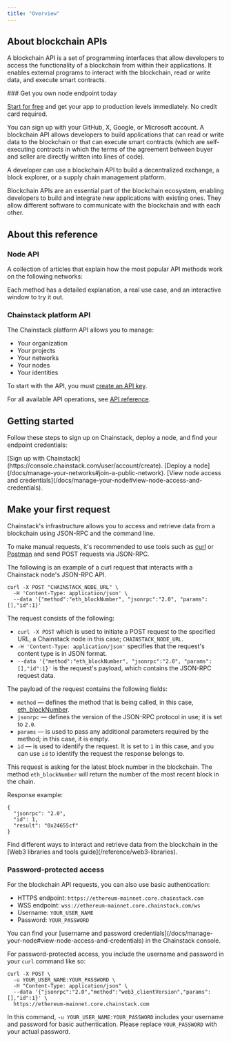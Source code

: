 ```yaml
---
title: "Overview"
---
```


## About blockchain APIs
A blockchain API is a set of programming interfaces that allow developers to access the functionality of a blockchain from within their applications. It enables external programs to interact with the blockchain, read or write data, and execute smart contracts.

<Check>
### Get you own node endpoint today

[Start for free](https://console.chainstack.com/) and get your app to production levels immediately. No credit card required.

You can sign up with your GitHub, X, Google, or Microsoft account.
</Check>
A blockchain API allows developers to build applications that can read or write data to the blockchain or that can execute smart contracts (which are self-executing contracts in which the terms of the agreement between buyer and seller are directly written into lines of code).

<Info>
 A developer can use a blockchain API to build a decentralized exchange, a block explorer, or a supply chain management platform.
</Info>

Blockchain APIs are an essential part of the blockchain ecosystem, enabling developers to build and integrate new applications with existing ones. They allow different software to communicate with the blockchain and with each other.

## About this reference
### Node API
A collection of articles that explain how the most popular API methods work on the following networks:

<CardGroup cols={3}>
  <Card title="Ethereum" icon="ethereum" iconType="solid" href="/reference/ethereum-getting-started" horizontal/>
  <Card title="Ethereum Beacon Chain" icon="signal" iconType="solid" href="/reference/beacon-chain" horizontal/>
  <Card title="Polygon" icon="layer-group" iconType="solid" href="/reference/polygon-getting-started" horizontal/>
  <Card title="BNB Chain" icon="coins" iconType="solid" href="/reference/getting-started-bnb-chain" horizontal/>
  <Card title="Base" icon="layer-group" iconType="solid" href="/reference/base-api-reference" horizontal/>
  <Card title="Avalanche" icon="snowflake" iconType="solid" href="/reference/avalanche-getting-started" horizontal/>
  <Card title="Arbitrum" icon="layer-group" iconType="solid" href="/reference/arbitrum-getting-started" horizontal/>
  <Card title="zkSync Era" icon="layer-group" iconType="solid" href="/reference/getting-started-zksync" horizontal/>
  <Card title="Polygon zkEVM" icon="layer-group" iconType="solid" href="/reference/zkevm-getting-started" horizontal/>
  <Card title="Optimism" icon="layer-group" iconType="solid" href="/reference/optimism-api-reference" horizontal/>
  <Card title="Aurora" icon="sun" iconType="solid" href="/reference/getting-started-aurora" horizontal/>
  <Card title="Solana" icon="bolt" iconType="solid" href="/reference/solana-getting-started" horizontal/>
  <Card title="Ronin" icon="gamepad" iconType="solid" href="/reference/getting-started-ronin" horizontal/>
  <Card title="Gnosis Chain" icon="shield" iconType="solid" href="/reference/gnosis-getting-started" horizontal/>
  <Card title="Cronos" icon="coins" iconType="solid" href="/reference/getting-started-cronos" horizontal/>
  <Card title="Fantom" icon="bolt" iconType="solid" href="/reference/getting-started-fantom" horizontal/>
  <Card title="Bitcoin" icon="bitcoin" iconType="solid" href="/reference/bitcoin-api-reference" horizontal/>
  <Card title="Starknet" icon="layer-group" iconType="solid" href="/reference/getting-started-starknet" horizontal/>
</CardGroup>

Each method has a detailed explanation, a real use case, and an interactive window to try it out.

### Chainstack platform API
The Chainstack platform API allows you to manage:

- Your organization
- Your projects
- Your networks
- Your nodes
- Your identities

To start with the API, you must [create an API key](/reference/platform-api-getting-started#create-api-key).

For all available API operations, see [API reference](/reference/platform-api-getting-started).

## Getting started
Follow these steps to sign up on Chainstack, deploy a node, and find your endpoint credentials:

<Steps>
<Step>
[Sign up with Chainstack](https://console.chainstack.com/user/account/create).
</Step>
<Step>
[Deploy a node](/docs/manage-your-networks#join-a-public-network).
</Step>
<Step>
[View node access and credentials](/docs/manage-your-node#view-node-access-and-credentials).
</Step>
</Steps>

## Make your first request

Chainstack's infrastructure allows you to access and retrieve data from a blockchain using JSON-RPC and the command line.

To make manual requests, it's recommended to use tools such as [curl](https://curl.se/) or [Postman](https://www.postman.com/) and send POST requests via JSON-RPC.

The following is an example of a curl request that interacts with a Chainstack node's JSON-RPC API.

```curl cURL
curl -X POST "CHAINSTACK_NODE_URL" \
  -H 'Content-Type: application/json' \
  --data '{"method":"eth_blockNumber", "jsonrpc":"2.0", "params":[],"id":1}'
```

The request consists of the following:

- `curl -X POST` which is used to initiate a POST request to the specified URL, a Chainstack node in this case; `CHAINSTACK_NODE_URL`.
- `-H 'Content-Type: application/json'` specifies that the request's content type is in JSON format.
- `--data '{"method":"eth_blockNumber", "jsonrpc":"2.0", "params":[],"id":1}'` is the request's payload, which contains the JSON-RPC request data.

The payload of the request contains the following fields:

- `method` — defines the method that is being called, in this case, [eth\_blockNumber](/reference/bnb_node_api/eth_blockNumber).
- `jsonrpc` — defines the version of the JSON-RPC protocol in use; it is set to `2.0`.
- `params` — is used to pass any additional parameters required by the method; in this case, it is empty.
- `id` — is used to identify the request. It is set to `1` in this case, and you can use `id` to identify the request the response belongs to.

This request is asking for the latest block number in the blockchain. The method `eth_blockNumber` will return the number of the most recent block in the chain.

Response example:

```shell Shell
{
  "jsonrpc": "2.0",
  "id": 1,
  "result": "0x24655cf"
}
```
<Info>
 Find different ways to interact and retrieve data from the blockchain in the [Web3 libraries and tools guide](/reference/web3-libraries).
</Info>

### Password-protected access

For the blockchain API requests, you can also use basic authentication:

- HTTPS endpoint: `https://ethereum-mainnet.core.chainstack.com`
- WSS endpoint: `wss://ethereum-mainnet.core.chainstack.com/ws`
- Username: `YOUR_USER_NAME`
- Password: `YOUR_PASSWORD`

<Info>
 You can find your [username and password credentials](/docs/manage-your-node#view-node-access-and-credentials) in the Chainstack console.
</Info>

For password-protected access, you include the username and password in your `curl` command like so:

```curl cURL
curl -X POST \
  -u YOUR_USER_NAME:YOUR_PASSWORD \
  -H "Content-Type: application/json" \
  --data '{"jsonrpc":"2.0","method":"web3_clientVersion","params":[],"id":1}' \
  https://ethereum-mainnet.core.chainstack.com
```

In this command, `-u YOUR_USER_NAME:YOUR_PASSWORD` includes your username and password for basic authentication. Please replace `YOUR_PASSWORD` with your actual password.

